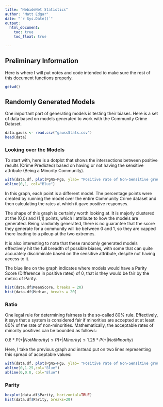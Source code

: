 ---
title: "NebideNet Statistics"
author: "Matt Edgar"
date: "`r Sys.Date()`"
output: 
  html_document:
    toc: true
    toc_float: true
    
---

## Preliminary Information

Here is where I will put notes and code intended to make sure the rest of this document functions properly.
```{r}
getwd()
```


## Randomly Generated Models

One important part of generating models is testing their biases. Here is a set of data based on models generated to work with the Community Crime Dataset.

```{r}
data.gauss <- read.csv("gaussStats.csv")
head(data)
```


### Looking over the Models
To start with, here is a dotplot that shows the intersections between positive results (Crime Predicted) based on having or not having the sensitive attribute (Being a Minority Community).

```{r}
with(data.df, plot(PgNS~PgS, ylab= "Positive rate of Non-Sensitive groups", xlab="Positive rate of Sensitive groups"))
abline(0,1, col="Blue")
```

In this graph, each point is a different model. The percentage points were created by running the model over the entire Community Crime dataset and then calculating the rates at which it gave positive responses.

The shape of this graph is certainly worth looking at. It is majorly clustered at the (0,0) and (1,1) points, which I attribute to how the models are generated. Being randomly generated, there is no guarantee that the score they generate for a community will be between 0 and 1, so they are capped there leading to a pileup at the two extremes.

It is also interesting to note that these randomly generated models effectively hit the full breadth of possible biases, with some that can quite accurately discriminate based on the sensitive attribute, despite not having access to it.

The blue line on the graph indicates where models would have a Parity Score (Difference in positive rates) of 0, that is they would be fair by the metric of Parity.

```{r}
hist(data.df$MeanScore, breaks = 20)
hist(data.df$Median, breaks = 20)
```


### Ratio
One legal rule for determining fairness is the so-called 80% rule. Effectively, it says that a system is considered fair if minorities are accepted at at least 80% of the rate of non-minorities. Mathematically, the acceptable rates of minority positives can be bounded as follows:

$0.8 * P(+|Not Minority) \leq P(+|Minority) \leq 1.25 * P(+|Not Minority)$

Here, I take the previous graph and instead put on two lines representing this spread of acceptable values:
```{r}
with(data.df, plot(PgNS~PgS, ylab= "Positive rate of Non-Sensitive groups", xlab="Positive rate of Sensitive groups"))
abline(0,1.25,col="Blue")
abline(0,0.8, col="Blue")
```

### Parity
```{r}
boxplot(data.df$Parity, horizontal=TRUE)
hist(data.df$Parity, breaks=20)
```

